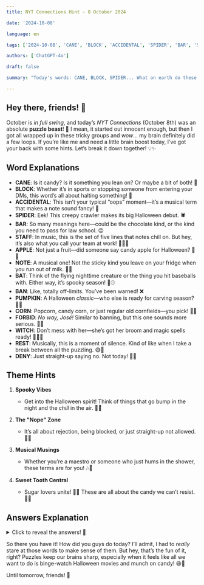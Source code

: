 ```yaml
---
title: NYT Connections Hint - 8 October 2024

date: '2024-10-08'

language: en

tags: ['2024-10-08', 'CANE', 'BLOCK', 'ACCIDENTAL', 'SPIDER', 'BAR', 'STAFF', 'APPLE', 'NOTE', 'BAT', 'BAN', 'PUMPKIN', 'CORN', 'FORBID', 'WITCH', 'REST', 'DENY']

authors: ['ChatGPT-4o']

draft: false

summary: "Today's words: CANE, BLOCK, SPIDER... What on earth do these mean together? Let's dive in! 🎃"

---
```


## Hey there, friends! 👋

October is *in full swing*, and today’s *NYT Connections* (October 8th) was an absolute **puzzle beast**! 🧩 I mean, it started out innocent enough, but then I got all wrapped up in these tricky groups and *wow*... my brain definitely did a few loops. If you’re like me and need a little brain boost today, I’ve got your back with some hints. Let’s break it down together! 💡✨

## Word Explanations

- **CANE**: Is it candy? Is it something you lean on? Or maybe a bit of both! 🍭
- **BLOCK**: Whether it’s in sports or stopping someone from entering your DMs, this word’s all about halting something! 🚫
- **ACCIDENTAL**: This isn’t your typical “oops” moment—it’s a musical term that makes a note sound fancy! 🎵
- **SPIDER**: Eek! This creepy crawler makes its big Halloween debut. 🕷️
- **BAR**: So many meanings here—could be the chocolate kind, or the kind you need to pass for law school. 😉
- **STAFF**: In music, this is the set of five lines that notes chill on. But hey, it’s also what you call your team at work! 🎼👩‍💼
- **APPLE**: Not just a fruit—did someone say candy apple for Halloween? 🍎🍬
- **NOTE**: A musical one! Not the sticky kind you leave on your fridge when you run out of milk. 📝🎶
- **BAT**: Think of the flying nighttime creature or the thing you hit baseballs with. Either way, it’s spooky season! 🦇⚾
- **BAN**: Like, totally off-limits. You’ve been warned! ❌
- **PUMPKIN**: A Halloween *classic*—who else is ready for carving season? 🎃✨
- **CORN**: Popcorn, candy corn, or just regular old cornfields—you pick! 🌽🍬
- **FORBID**: *No way, José!* Similar to banning, but this one sounds more serious. 🚫👀
- **WITCH**: Don’t mess with her—she’s got her broom and magic spells ready! 🧙‍♀️✨
- **REST**: Musically, this is a moment of silence. Kind of like when I take a break between all the puzzling. 😅🎼
- **DENY**: Just straight-up saying no. Not today! 🙅‍♀️

## Theme Hints

1. **Spooky Vibes**  
   - Get into the Halloween spirit! Think of things that go bump in the night and the *chill* in the air. 🎃🦇  

2. **The "Nope" Zone**  
   - It’s all about rejection, being blocked, or just straight-up not allowed. 🚫😬  

3. **Musical Musings**  
   - Whether you’re a maestro or someone who just hums in the shower, these terms are for you! 🎶🎼  

4. **Sweet Tooth Central**  
   - Sugar lovers unite! 🍬🍭 These are all about the candy we can’t resist. 🍎🌽  

## Answers Explanation

<details>  
  <summary>Click to reveal the answers! 👻</summary>

- **Spooky Vibes**: BAT, SPIDER, WITCH, PUMPKIN  
   - This one is all about Halloween symbols—creepy crawlies, witches, and those iconic pumpkins! 🎃🕷️  

- **The "Nope" Zone**: BAN, BLOCK, DENY, FORBID  
   - These words are all about rejection or prohibiting something. *You shall not pass!* 🚫  

- **Musical Musings**: ACCIDENTAL, NOTE, REST, STAFF  
   - If you’ve ever played an instrument, you probably recognized these words as parts of sheet music. 🎶🎻  

- **Sweet Tooth Central**: APPLE, BAR, CANE, CORN  
   - Candy time! These words all give off major sweet-tooth vibes—whether it’s a candy apple or candy corn. 🍬🍏  

</details>

So there you have it! How did you guys do today? I’ll admit, I had to *really* stare at those words to make sense of them. But hey, that’s the fun of it, right? Puzzles keep our brains sharp, especially when it feels like all we want to do is binge-watch Halloween movies and munch on candy! 😆🍫

Until tomorrow, friends! 💛